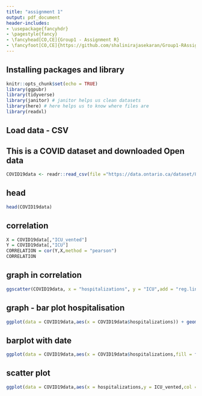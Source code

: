 ```yaml
---
title: "assignment 1"
output: pdf_document
header-includes:
- \usepackage{fancyhdr}
- \pagestyle{fancy}
- \fancyhead[CO,CE]{Group1 - Assignment R}
- \fancyfoot[CO,CE]{https://github.com/shalinirajasekaran/Group1-RAssignment.git}
---
```

## Installing packages and library
```r
knitr::opts_chunk$set(echo = TRUE)
library(ggpubr)
library(tidyverse)
library(janitor) # janitor helps us clean datasets
library(here) # here helps us to know where files are
library(readxl)
```

## Load data - CSV
## This is a COVID dataset and downloaded Open data

```r
COVID19data <- readr::read_csv(file ="https://data.ontario.ca/dataset/8f3a449b-bde5-4631-ada6-8bd94dbc7d15/resource/e760480e-1f95-4634-a923-98161cfb02fa/download/region_hospital_icu_covid_data.csv")
```

## head

```r
head(COVID19data)
```

## correlation

```r
X = COVID19data[,"ICU_vented"]
Y = COVID19data[,"ICU"]
CORRELATION = cor(Y,X,method = "pearson")
CORRELATION
```

## graph in correlation

```r
ggscatter(COVID19data, x = "hospitalizations", y = "ICU",add = "reg.line", conf.int = TRUE,cor.coef = TRUE, cor.method = "pearson",xlab = "hospitalizations", ylab = "ICU")
```


## graph - bar plot hospitalisation
```r
ggplot(data = COVID19data,aes(x = COVID19data$hospitalizations)) + geom_bar()
```
## barplot with date

```r
ggplot(data = COVID19data,aes(x = COVID19data$hospitalizations,fill = factor(COVID19data$oh_region))) + geom_bar()
```

## scatter plot
```r
ggplot(data = COVID19data,aes(x = hospitalizations,y = ICU_vented,col = factor(oh_region)))+ geom_point()
```

